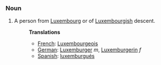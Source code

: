===Noun===
#A person from [[Luxembourg]] or of [[Luxembourgish]] descent.
#:'''Translations'''
#:*[[French]]: [[Luxembourgeois]]
#:*[[German]]: [[Luxemburger]] ''m'', [[Luxemburgerin]] ''f''
#:*[[Spanish]]: [[luxemburgués]]